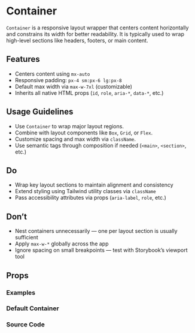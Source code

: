 
<Meta of={ContainerStories} />

# Container

`Container` is a responsive layout wrapper that centers content horizontally and constrains its width for better readability. It is typically used to wrap high-level sections like headers, footers, or main content.

## Features

- Centers content using `mx-auto`
- Responsive padding: `px-4 sm:px-6 lg:px-8`
- Default max width via `max-w-7xl` (customizable)
- Inherits all native HTML props (`id`, `role`, `aria-*`, `data-*`, etc.)

## Usage Guidelines

- Use `Container` to wrap major layout regions.
- Combine with layout components like `Box`, `Grid`, or `Flex`.
- Customize spacing and max width via `className`.
- Use semantic tags through composition if needed (`<main>`, `<section>`, etc.)

## Do

- Wrap key layout sections to maintain alignment and consistency
- Extend styling using Tailwind utility classes via `className`
- Pass accessibility attributes via props (`aria-label`, `role`, etc.)

## Don’t

- Nest containers unnecessarily — one per layout section is usually sufficient
- Apply `max-w-*` globally across the app
- Ignore spacing on small breakpoints — test with Storybook’s viewport tool

## Props

<Controls of={ContainerStories.Default} />

### Examples

### Default Container

<Canvas of={ContainerStories.Default} />

### Source Code

<Source of={ContainerStories.Default} language="tsx" />
